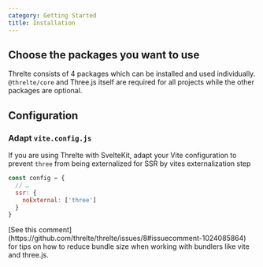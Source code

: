 ```yaml
---
category: Getting Started
title: Installation
---
```


## Choose the packages you want to use

Threlte consists of 4 packages which can be installed and used individually. `@threlte/core` and Three.js itself are required for all projects while the other packages are optional.

<InstallGuide client:load />

## Configuration

### Adapt `vite.config.js`

If you are using Threlte with SvelteKit, adapt your Vite configuration to prevent `three` from being externalized for SSR by vites externalization step

```js {3-5} title=vite.config.js
const config = {
  // …
  ssr: {
    noExternal: ['three']
  }
}
```

<Tip type="tip">
  [See this comment](https://github.com/threlte/threlte/issues/8#issuecomment-1024085864) for tips
  on how to reduce bundle size when working with bundlers like vite and three.js.
</Tip>

